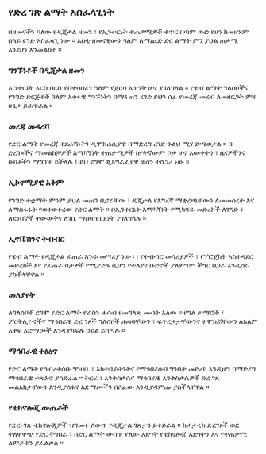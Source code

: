 
## የድረ ገጽ ልማት አስፈላጊነት

በዘመናችን ባለው የዲጂታል ዘመን ፣ የኢንተርኔት ተጠቃሚዎች ቁጥር በጣም ውድ የሆነ ከመሆኑም በላይ የግድ አስፈላጊ ነው ። እስቲ ዘመናዊውን ዓለም ለማጨድ ድር ልማት ምን ያህል ጠቃሚ እንደሆነ እንመልከት ።

### ግንኙነቶች በዲጂታል ዘመን
ኢንተርኔት እርስ በርስ ያስተሳሰረን ዓለም የጀርባ አጥንት ሆኖ ያገለግላል ። የዌብ ልማት ግለሰቦችና የንግድ ድርጅቶች ዓለም አቀፋዊ ግንኙነትን በማፋጠን ረገድ ይህን ሰፊ የመረጃ መረብ ለመዘርጋት ምቹ ሁኔታ ይፈጥራል ።

### መረጃ መዳረሻ
የድር ልማት የመረጃ ተደራሽነትን ዲሞክራሲያዊ በማድረግ ረገድ ጉልህ ሚና ይጫወታል ። በ ድረገጾችና ማመልከቻዎች አማካኝነት ተጠቃሚዎች ከየትኛውም ቦታ ሆኖ እውቀትን ፣ ዜናዎችንና ሀብቶችን ማግኘት ይችላሉ ፤ ይህ ደግሞ ጂኦግራፊያዊ ወሰን ተሻጋሪ ነው ።

### ኢኮኖሚያዊ አቅም
የንግድ ተቋማት ምንም ያህል መጠን ቢኖራቸው ፣ ዲጂታል የእግረኛ ማቋረጫቸውን ለመመስረት እና ለማስፋፋት የወተወተረው የድር ልማት ። በኢንተርኔት አማካኝነት የሚካሄዱ መድረኮች ለንግድ ፣ ለደንበኞች ትውውቅና ለገቢ ማሰባሰቢያነት ያገለግላሉ ።

### ኢኖቬሽንና ትብብር
የዌብ ልማት የዲጂታል ፈጠራ አንዱ መሣሪያ ነው ፡ ፡ የትብብር መሳሪያዎች ፣ የፕሮጀክት አስተዳደር መድረኮች እና የፈጠራ ቦታዎች የሚያድጉ ሲሆን የተለያዩ ቡድኖች ያለምንም ችግር በጋራ እንዲሰሩ ያስችላቸዋል ።

### መለያየት
ለግለሰቦች ደግሞ የድር ልማት የራስን ሐሳብ የመግለጽ መብት አለው ። የግል ጦማሮች ፣ ፖርትሊዮኖችና ማኅበራዊ ድረ ገጾች ግለሰቦች ሐሳባቸውን ፣ ፍጥረታታቸውንና ተሞክሯቸውን ለአለም አቀፍ አድማጮች እንዲያካፍሉ ኃይል ይሰጣሉ ።

### ማኅበራዊ ተፅዕኖ
የድር ልማት የኅብረተሰቡ ግንዛቤ ፣ አክቲቪስትነትና የማኅበረሰብ ግንባታ መድረክ እንዲሆን በማድረግ ማኅበራዊ ተጽእኖ ያሳድራል ። ትርፍ ፣ እንቅስቃሴና ማኅበራዊ እንቅስቃሴዎች ድረ ገጹ መልእክታቸውን እንዲያሰፋና አድማጮችን በሰፊው እንዲያዳምጡ ያስችላቸዋል ።

### የቴክኖሎጂ ውጤቶች
የድረ-ገጽ ቴክኖሎጂዎች ዝግመተ ለውጥ የዲጂታል ገጽታን ይቀይራል ። ከታታቲክ ድረገጾች ወደ ተለዋዋጭ የድር ትግበራ ፣ በድር ልማት ውስጥ ያለው እድገት የቴክኖሎጂ እድገትን እና የተጠቃሚ ልምዶችን ያፈልቃል ።
